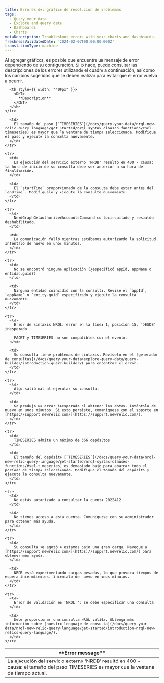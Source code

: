 ```yaml
---
title: Errores del gráfico de resolución de problemas
tags:
  - Query your data
  - Explore and query data
  - Dashboards
  - Charts
metaDescription: Troubleshoot errors with your charts and dashboards.
freshnessValidatedDate: '2024-02-07T00:00:00.000Z'
translationType: machine
---
```


Al agregar gráficos, es posible que encuentre un mensaje de error dependiendo de su configuración. Si lo hace, puede consultar las descripciones de los errores utilizando el cuadro a continuación, así como los cambios sugeridos que se deben realizar para evitar que el error vuelva a ocurrir.

<table>
  <thead>
    <tr>
      <th style={{ width: "400px" }}>
        <DNT>
          **Error message**
        </DNT>
      </th>

      <th style={{ width: "400px" }}>
        <DNT>
          **Description**
        </DNT>
      </th>
    </tr>
  </thead>

  <tbody>
    <tr>
      <td>
        La ejecución del servicio externo 'NRDB' resultó en 400 - causa: el tamaño del paso TIMESERIES es mayor que la ventana de tiempo actual.
      </td>

      <td>
        El tamaño del paso [`TIMESERIES`](/docs/query-your-data/nrql-new-relic-query-language/get-started/nrql-syntax-clauses-functions/#sel-timeseries) es mayor que la ventana de tiempo seleccionada. Modifique el paso y ejecute la consulta nuevamente.
      </td>
    </tr>

    <tr>
      <td>
        La ejecución del servicio externo 'NRDB' resultó en 400 - causa: la hora de inicio de su consulta debe ser anterior a su hora de finalización.
      </td>

      <td>
        El `startTime` proporcionado de la consulta debe estar antes del `endTime`. Modifíquelo y ejecute la consulta nuevamente.
      </td>
    </tr>

    <tr>
      <td>
        NerdGraphGetAuthorizedAccountsCommand cortocircuitado y respaldo deshabilitado.
      </td>

      <td>
        La comunicación falló mientras estábamos autorizando la solicitud. Inténtalo de nuevo en unos minutos.
      </td>
    </tr>

    <tr>
      <td>
        No se encontró ninguna aplicación (¿especificó appId, appName o entidad.guid?)
      </td>

      <td>
        Ninguna entidad coincidió con la consulta. Revise el `appId`, `appName` o `entity.guid` especificado y ejecute la consulta nuevamente.
      </td>
    </tr>

    <tr>
      <td>
        Error de sintaxis NRQL: error en la línea 1, posición 15, 'DESDE' inesperado

        FACET y TIMESERIES no son compatibles con el evento.
      </td>

      <td>
        Su consulta tiene problemas de sintaxis. Revíselo en el [generador de consultas](/docs/query-your-data/explore-query-data/query-builder/introduction-query-builder/) para encontrar el error.
      </td>
    </tr>

    <tr>
      <td>
        Algo salió mal al ejecutar su consulta.
      </td>

      <td>
        Se produjo un error inesperado al obtener los datos. Inténtalo de nuevo en unos minutos. Si esto persiste, comuníquese con el soporte en [https://support.newrelic.com/](https://support.newrelic.com/).
      </td>
    </tr>

    <tr>
      <td>
        TIMESERIES admite un máximo de 366 depósitos
      </td>

      <td>
        El tamaño del depósito [`TIMESERIES`](/docs/query-your-data/nrql-new-relic-query-language/get-started/nrql-syntax-clauses-functions/#sel-timeseries) es demasiado bajo para abarcar todo el período de tiempo seleccionado. Modifique el tamaño del depósito y ejecute la consulta nuevamente.
      </td>
    </tr>

    <tr>
      <td>
        No estás autorizado a consultar la cuenta 2022412
      </td>

      <td>
        No tienes acceso a esta cuenta. Comuníquese con su administrador para obtener más ayuda.
      </td>
    </tr>

    <tr>
      <td>
        Su consulta se agotó o estamos bajo una gran carga. Navegue a [https://support.newrelic.com/](https://support.newrelic.com/) para obtener más ayuda.
      </td>

      <td>
        NRDB está experimentando cargas pesadas, lo que provoca tiempos de espera intermitentes. Inténtalo de nuevo en unos minutos.
      </td>
    </tr>

    <tr>
      <td>
        Error de validación en 'NRQL ': se debe especificar una consulta
      </td>

      <td>
        Debe proporcionar una consulta NRQL válida. Obtenga más información sobre [nuestro lenguaje de consulta](/docs/query-your-data/nrql-new-relic-query-language/get-started/introduction-nrql-new-relics-query-language/).
      </td>
    </tr>
  </tbody>
</table>